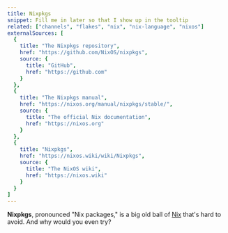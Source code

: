 ```yaml
---
title: Nixpkgs
snippet: Fill me in later so that I show up in the tooltip
related: ["channels", "flakes", "nix", "nix-language", "nixos"]
externalSources: [
  {
    title: "The Nixpkgs repository",
    href: "https://github.com/NixOS/nixpkgs",
    source: {
      title: "GitHub",
      href: "https://github.com"
    }
  },
  {
    title: "The Nixpkgs manual",
    href: "https://nixos.org/manual/nixpkgs/stable/",
    source: {
      title: "The official Nix documentation",
      href: "https://nixos.org"
    }
  },
  {
    title: "Nixpkgs",
    href: "https://nixos.wiki/wiki/Nixpkgs",
    source: {
      title: "The NixOS wiki",
      href: "https://nixos.wiki"
    }
  }
]
---
```


**Nixpkgs**, pronounced "Nix packages," is a big old ball of [Nix] that's hard to avoid. And why would you even try?

[nix]: https://nixos.org
